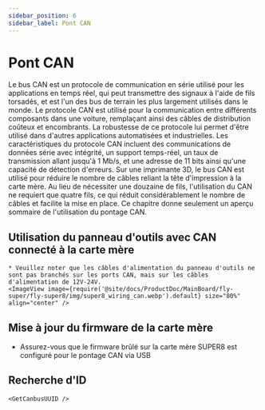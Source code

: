 ```yaml
---
sidebar_position: 6
sidebar_label: Pont CAN
---
```






# Pont CAN

Le bus CAN est un protocole de communication en série utilisé pour les applications en temps réel, qui peut transmettre des signaux à l'aide de fils torsadés, et est l'un des bus de terrain les plus largement utilisés dans le monde. Le protocole CAN est utilisé pour la communication entre différents composants dans une voiture, remplaçant ainsi des câbles de distribution coûteux et encombrants. La robustesse de ce protocole lui permet d'être utilisé dans d'autres applications automatisées et industrielles. Les caractéristiques du protocole CAN incluent des communications de données série avec intégrité, un support temps-réel, un taux de transmission allant jusqu'à 1 Mb/s, et une adresse de 11 bits ainsi qu'une capacité de détection d'erreurs.
Sur une imprimante 3D, le bus CAN est utilisé pour réduire le nombre de câbles reliant la tête d'impression à la carte mère. Au lieu de nécessiter une douzaine de fils, l'utilisation du CAN ne requiert que quatre fils, ce qui réduit considérablement le nombre de câbles et facilite la mise en place.
Ce chapitre donne seulement un aperçu sommaire de l'utilisation du pontage CAN.

## Utilisation du panneau d'outils avec CAN connecté à la carte mère

    * Veuillez noter que les câbles d'alimentation du panneau d'outils ne sont pas branchés sur les ports CAN, mais sur les câbles d'alimentation de 12V-24V.
    <ImageView image={require('@site/docs/ProductDoc/MainBoard/fly-super/fly-super8/img/super8_wiring_can.webp').default} size="80%" align="center" />


## Mise à jour du firmware de la carte mère

* Assurez-vous que le firmware brûlé sur la carte mère SUPER8 est configuré pour le pontage CAN via USB

## Recherche d'ID

    <GetCanbusUUID />